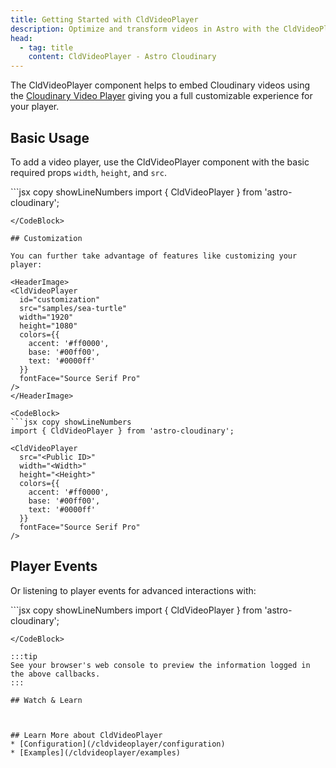 ```yaml
---
title: Getting Started with CldVideoPlayer
description: Optimize and transform videos in Astro with the CldVideoPlayer component.
head:
  - tag: title
    content: CldVideoPlayer - Astro Cloudinary
---
```



The CldVideoPlayer component helps to embed Cloudinary videos using
the [Cloudinary Video Player](https://cloudinary.com/documentation/cloudinary_video_player) giving
you a full customizable experience for your player.

## Basic Usage

To add a video player, use the CldVideoPlayer component with the basic required props
`width`, `height`, and `src`.

<HeaderImage>
  <CldVideoPlayer
    id="basic-usage"
    src="samples/sea-turtle"
    width="1920"
    height="1080"
  />
</HeaderImage>

<CodeBlock>
  ```jsx copy showLineNumbers
  import { CldVideoPlayer } from 'astro-cloudinary';

  <CldVideoPlayer
    src="<Public ID>"
    width="<Width>"
    height="<Height>"
  />
  ```
</CodeBlock>

## Customization

You can further take advantage of features like customizing your player:

<HeaderImage>
  <CldVideoPlayer
    id="customization"
    src="samples/sea-turtle"
    width="1920"
    height="1080"
    colors={{
      accent: '#ff0000',
      base: '#00ff00',
      text: '#0000ff'
    }}
    fontFace="Source Serif Pro"
  />
</HeaderImage>

<CodeBlock>
  ```jsx copy showLineNumbers
  import { CldVideoPlayer } from 'astro-cloudinary';

  <CldVideoPlayer
    src="<Public ID>"
    width="<Width>"
    height="<Height>"
    colors={{
      accent: '#ff0000',
      base: '#00ff00',
      text: '#0000ff'
    }}
    fontFace="Source Serif Pro"
  />
  ```
</CodeBlock>

## Player Events

Or listening to player events for advanced interactions with:

<HeaderImage>
  <DemoVideoPlayerEvents
    src="samples/sea-turtle"
    width="1920"
    height="1080"
  />
</HeaderImage>

<CodeBlock>
  ```jsx copy showLineNumbers
  import { CldVideoPlayer } from 'astro-cloudinary';

  <CldVideoPlayer
    id="video-player-events"
    src="<Public ID>"
    width="<Width>"
    height="<Height>"
  />

  <script>
  const videoPlayer = document.querySelector(`#video-player-events`);

  if ( videoPlayer ) {
    videoPlayer.addEventListener('cldvideoplayer:loadedmetadata', ((e: CustomEvent<{ detail: {} }>) => {
      console.log('cldvideoplayer:loadedmetadata', e.detail)
    }) as EventListener);

    videoPlayer.addEventListener('cldvideoplayer:play', ((e: CustomEvent<{ detail: {} }>) => {
      console.log('cldvideoplayer:play', e.detail)
    }) as EventListener);

    videoPlayer.addEventListener('cldvideoplayer:pause', ((e: CustomEvent<{ detail: {} }>) => {
      console.log('cldvideoplayer:pause', e.detail)
    }) as EventListener);
  };
  </script>
  ```
</CodeBlock>

:::tip
See your browser's web console to preview the information logged in the above callbacks.
:::

## Watch & Learn



## Learn More about CldVideoPlayer
* [Configuration](/cldvideoplayer/configuration)
* [Examples](/cldvideoplayer/examples)